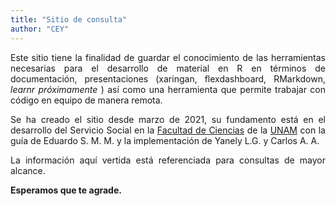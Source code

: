 ```yaml
---
title: "Sitio de consulta"
author: "CEY"
---
```


<div style="text-align: justify">

<div/>

Este sitio tiene la finalidad de guardar el conocimiento de las herramientas necesarias para el desarrollo de material en R en términos de documentación, presentaciones (xaringan, flexdashboard, RMarkdown, *learnr próximamente* ) así como una herramienta que permite trabajar con código en equipo de manera remota.

Se ha creado el sitio desde marzo de 2021, su fundamento está en el desarrollo del Servicio Social en la [Facultad de Ciencias](https://web.fciencias.unam.mx/) de la [UNAM](https://www.unam.mx/) con la guía de Eduardo S. M. M. y la implementación de Yanely L.G. y Carlos A. A.

La información aquí vertida está referenciada para consultas de mayor alcance.

**Esperamos que te agrade.**
